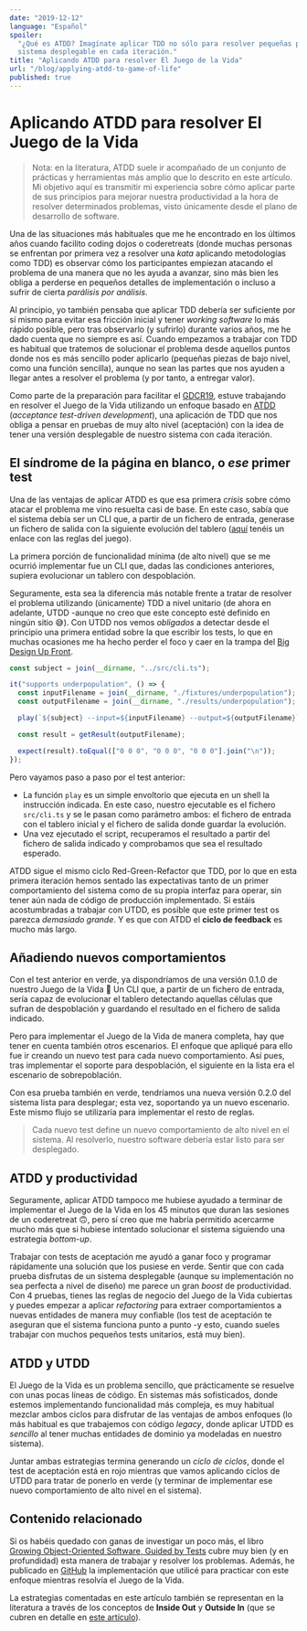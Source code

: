 ```yaml
---
date: "2019-12-12"
language: "Español"
spoiler:
  "¿Qué es ATDD? Imagínate aplicar TDD no sólo para resolver pequeñas piezas de funcionalidad si no para conseguir un
  sistema desplegable en cada iteración."
title: "Aplicando ATDD para resolver El Juego de la Vida"
url: "/blog/applying-atdd-to-game-of-life"
published: true
---
```


# Aplicando ATDD para resolver El Juego de la Vida

> Nota: en la literatura, ATDD suele ir acompañado de un conjunto de prácticas y herramientas más amplio que lo descrito
> en este artículo. Mi objetivo aquí es transmitir mi experiencia sobre cómo aplicar parte de sus principios para
> mejorar nuestra productividad a la hora de resolver determinados problemas, visto únicamente desde el plano de
> desarrollo de software.

Una de las situaciones más habituales que me he encontrado en los últimos años cuando facilito coding dojos o
coderetreats (donde muchas personas se enfrentan por primera vez a resolver una _kata_ aplicando metodologías como TDD)
es observar cómo los participantes empiezan atacando el problema de una manera que no les ayuda a avanzar, sino más bien
les obliga a perderse en pequeños detalles de implementación o incluso a sufrir de cierta _parálisis por análisis_.

Al principio, yo también pensaba que aplicar TDD debería ser suficiente por sí mismo para evitar esa fricción inicial y
tener _working software_ lo más rápido posible, pero tras observarlo (y sufrirlo) durante varios años, me he dado cuenta
que no siempre es así. Cuando empezamos a trabajar con TDD es habitual que tratemos de solucionar el problema desde
aquellos puntos donde nos es más sencillo poder aplicarlo (pequeñas piezas de bajo nivel, como una función sencilla),
aunque no sean las partes que nos ayuden a llegar antes a resolver el problema (y por tanto, a entregar valor).

Como parte de la preparación para facilitar el [GDCR19](https://www.coderetreat.org/), estuve trabajando en resolver el
Juego de la Vida utilizando un enfoque basado en
[ATDD](https://en.wikipedia.org/wiki/Acceptance_test%E2%80%93driven_development) (_acceptance test-driven development_),
una aplicación de TDD que nos obliga a pensar en pruebas de muy alto nivel (aceptación) con la idea de tener una versión
desplegable de nuestro sistema con cada iteración.

## El síndrome de la página en blanco, o _ese_ primer test

Una de las ventajas de aplicar ATDD es que esa primera _crisis_ sobre cómo atacar el problema me vino resuelta casi de
base. En este caso, sabía que el sistema debía ser un CLI que, a partir de un fichero de entrada, generase un fichero de
salida con la siguiente evolución del tablero ([aquí](http://codingdojo.org/kata/GameOfLife/#problem-description) tenéis
un enlace con las reglas del juego).

La primera porción de funcionalidad mínima (de alto nivel) que se me ocurrió implementar fue un CLI que, dadas las
condiciones anteriores, supiera evolucionar un tablero con despoblación.

Seguramente, esta sea la diferencia más notable frente a tratar de resolver el problema utilizando (únicamente) TDD a
nivel unitario (de ahora en adelante, UTDD -aunque no creo que este concepto esté definido en ningún sitio 😅). Con UTDD
nos vemos _obligados_ a detectar desde el principio una primera entidad sobre la que escribir los tests, lo que en
muchas ocasiones me ha hecho perder el foco y caer en la trampa del
[Big Design Up Front](https://wiki.c2.com/?BigDesignUpFront).

```ts
const subject = join(__dirname, "../src/cli.ts");

it("supports underpopulation", () => {
  const inputFilename = join(__dirname, "./fixtures/underpopulation");
  const outputFilename = join(__dirname, "./results/underpopulation");

  play(`${subject} --input=${inputFilename} --output=${outputFilename}`);

  const result = getResult(outputFilename);

  expect(result).toEqual(["0 0 0", "0 0 0", "0 0 0"].join("\n"));
});
```

Pero vayamos paso a paso por el test anterior:

- La función `play` es un simple envoltorio que ejecuta en un shell la instrucción indicada. En este caso, nuestro
  ejecutable es el fichero `src/cli.ts` y se le pasan como parámetro ambos: el fichero de entrada con el tablero inicial
  y el fichero de salida donde guardar la evolución.
- Una vez ejecutado el script, recuperamos el resultado a partir del fichero de salida indicado y comprobamos que sea el
  resultado esperado.

ATDD sigue el mismo ciclo Red-Green-Refactor que TDD, por lo que en esta primera iteración hemos sentado las
expectativas tanto de un primer comportamiento del sistema como de su propia interfaz para operar, sin tener aún nada de
código de producción implementado. Si estáis acostumbradas a trabajar con UTDD, es posible que este primer test os
parezca _demasiado grande_. Y es que con ATDD el **ciclo de feedback** es mucho más largo.

## Añadiendo nuevos comportamientos

Con el test anterior en verde, ya dispondríamos de una versión 0.1.0 de nuestro Juego de la Vida 🙂 Un CLI que, a partir
de un fichero de entrada, sería capaz de evolucionar el tablero detectando aquellas células que sufran de despoblación y
guardando el resultado en el fichero de salida indicado.

Pero para implementar el Juego de la Vida de manera completa, hay que tener en cuenta también otros escenarios. El
enfoque que apliqué para ello fue ir creando un nuevo test para cada nuevo comportamiento. Así pues, tras implementar el
soporte para despoblación, el siguiente en la lista era el escenario de sobrepoblación.

Con esa prueba también en verde, tendríamos una nueva versión 0.2.0 del sistema lista para desplegar; esta vez,
soportando ya un nuevo escenario. Este mismo flujo se utilizaría para implementar el resto de reglas.

> Cada nuevo test define un nuevo comportamiento de alto nivel en el sistema. Al resolverlo, nuestro software debería
> estar listo para ser desplegado.

## ATDD y productividad

Seguramente, aplicar ATDD tampoco me hubiese ayudado a terminar de implementar el Juego de la Vida en los 45 minutos que
duran las sesiones de un coderetreat 🙃, pero sí creo que me habría permitido acercarme mucho más que si hubiese
intentado solucionar el sistema siguiendo una estrategia _bottom-up_.

Trabajar con tests de aceptación me ayudó a ganar foco y programar rápidamente una solución que los pusiese en verde.
Sentir que con cada prueba disfrutas de un sistema desplegable (aunque su implementación no sea perfecta a nivel de
diseño) me parece un gran _boost_ de productividad. Con 4 pruebas, tienes las reglas de negocio del Juego de la Vida
cubiertas y puedes empezar a aplicar _refactoring_ para extraer comportamientos a nuevas entidades de manera muy
confiable (los test de aceptación te aseguran que el sistema funciona punto a punto -y esto, cuando sueles trabajar con
muchos pequeños tests unitarios, está muy bien).

## ATDD y UTDD

El Juego de la Vida es un problema sencillo, que prácticamente se resuelve con unas pocas líneas de código. En sistemas
más sofisticados, donde estemos implementando funcionalidad más compleja, es muy habitual mezclar ambos ciclos para
disfrutar de las ventajas de ambos enfoques (lo más habitual es que trabajemos con código _legacy_, donde aplicar UTDD
es _sencillo_ al tener muchas entidades de dominio ya modeladas en nuestro sistema).

Juntar ambas estrategias termina generando un _ciclo de ciclos_, donde el test de aceptación está en rojo mientras que
vamos aplicando ciclos de UTDD para tratar de ponerlo en verde (y terminar de implementar ese nuevo comportamiento de
alto nivel en el sistema).

## Contenido relacionado

Si os habéis quedado con ganas de investigar un poco más, el libro
[Growing Object-Oriented Software, Guided by Tests](https://www.amazon.es/Growing-Object-Oriented-Software-Addison-Wesley-Signature-ebook/dp/B002TIOYVW)
cubre muy bien (y en profundidad) esta manera de trabajar y resolver los problemas. Además, he publicado en
[GitHub](https://github.com/sergioalvz/practice/tree/master/game-of-life-atdd) la implementación que utilicé para
practicar con este enfoque mientras resolvía el Juego de la Vida.

La estrategias comentadas en este artículo también se representan en la literatura a través de los conceptos de **Inside
Out** y **Outside In** (que se cubren en detalle en
[este artículo](https://8thlight.com/blog/georgina-mcfadyen/2016/06/27/inside-out-tdd-vs-outside-in.html)).
